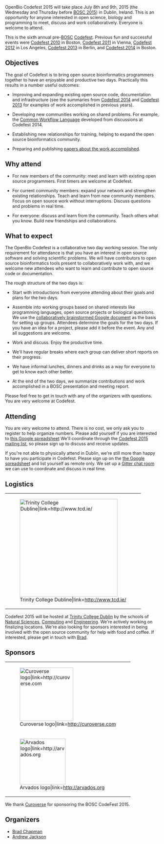 OpenBio Codefest 2015 will take place July 8th and 9th, 2015 (the Wednesday and Thursday before [[BOSC 2015]]) in Dublin, Ireland. This is an opportunity for anyone interested in open science, biology and programming to meet, discuss and work collaboratively. Everyone is welcome to attend.

This is the sixth annual pre-[[BOSC]] [[Codefest]]. Previous fun and successful events were [[Codefest 2010]] in
Boston, [[Codefest 2011]] in Vienna, [[Codefest 2012]] in Los Angeles, [[Codefest 2013]] in Berlin,
and [[Codefest 2014]] in Boston.

== Objectives ==

The goal of Codefest is to bring open source bioinformatics programmers together to have an enjoyable and productive two days. Practically this results in a number useful outcomes:

* Improving and expanding existing open source code, documentation and infrastructure (see the summaries from [https://docs.google.com/presentation/d/114yvrK0Veasc_ns_rg484j2xxRi1h7wNlU2XKONuUqY/edit Codefest 2014] and [http://bcb.io/2013/07/18/summary-from-bioinformatics-open-science-codefest-2013-tools-infrastructure-standards-and-visualization/ Codefest 2013] for examples of work accomplished in previous years).

* Developing new communities working on shared problems. For example, the [https://groups.google.com/forum/#!forum/common-workflow-language Common Workflow Language] developed from discussions at Codefest 2014.

* Establishing new relationships for training, helping to expand the open source bioinformatics community.

* Preparing and publishing [http://www.biomedcentral.com/1471-2105/15/S14/S7 papers about the work accomplished].

== Why attend ==

* For new members of the community: meet and learn with existing open source programmers. First timers are welcome at Codefest.

* For current community members: expand your network and strengthen existing relationships. Teach and learn from new community members. Focus on open source work without interruptions. Discuss questions and problems in real time. 

* For everyone: discuss and learn from the community. Teach others what you know. Build new friendships and collaborations.

== What to expect ==

The OpenBio Codefest is a collaborative two day working session. The only
requirement for attendance is that you have an interest in open source software
and solving scientific problems. We will have contributors to open source
bioinformatics tools present to collaboratively work with, and we welcome new
attendees who want to learn and contribute to open source code or documentation.

The rough structure of the two days is:

* Start with introductions from everyone attending about their goals and plans for the two days.

* Assemble into working groups based on shared interests like programming languages, open source projects or biological questions. We use the [https://docs.google.com/document/d/1BJ_l4LG_RiCukJaDSkK4-_apr2nBtFr4gUYQHo1HeVQ/edit collaboratively brainstormed Google document] as the basis for setting up groups. Attendees determine the goals for the two days. If you have an idea for a project, please add it before the event. Any and all suggestions are welcome.

* Work and discuss. Enjoy the productive time.

* We'll have regular breaks where each group can deliver short reports on their progress.

* We have informal lunches, dinners and drinks as a way for everyone to get to know each other better.

* At the end of the two days, we summarize contributions and work accomplished in a BOSC presentation and meeting report.

Please feel free to get in touch with any of the organizers with questions. You
are very welcome at Codefest.

== Attending ==

You are very welcome to attend. There is no cost, we only ask you to register to help organize numbers. Please add yourself if you are
interested to [https://docs.google.com/spreadsheets/d/1STl3x-KcInCxpGBgBHDz2C_LvrudXDe1X9d68NpH0Tk/edit?usp=sharing this Google spreadsheet]
We'll coordinate through the [https://groups.google.com/forum/?fromgroups#!forum/openbio-codefest-2015 Codefest 2015 mailing list],
so please sign up to discuss and receive updates.

If you're not able to physically attend in Dublin, we're still more than happy to have you participate in Codefest. Please sign up on the [https://docs.google.com/spreadsheets/d/1STl3x-KcInCxpGBgBHDz2C_LvrudXDe1X9d68NpH0Tk/edit?usp=sharing the Google spreadsheet] and list yourself as remote only. We set up a [https://gitter.im/chapmanb/obf-codefest Gitter chat room] we can use to coordinate and discuss in real time.

== Logistics ==

{|
| [[File:TCDTrimmed.png|320px|right|Trinity College Dubline|link=http://www.tcd.ie/]]
|}

Codefest 2015 will be hosted at [http://www.tcd.ie/ Trinity College Dublin] by the schools of [http://naturalscience.tcd.ie/ Natural Sciences], [https://www.scss.tcd.ie/ Computing] and [http://www.tcd.ie/Engineering/ Engineering]. We're actively working on finalizing locations. We're also looking for sponsors interested in being involved with the open source community for help with food and coffee. If interested, please get in touch with [https://github.com/chapmanb Brad].

== Sponsors ==

{|
| [[File:Curoverse_logo.png|175px|center|Curoverse logo|link=http://curoverse.com]]
|-
| [[File: Arvados.png|150px|center|Arvados logo|link=http://arvados.org]]
|}

We thank [http://curoverse.com Curoverse] for sponsoring the BOSC CodeFest 2015.


== Organizers ==

* [http://bcb.io/ Brad Chapman]
* [http://www.tcd.ie/Zoology/research/research/theoretical/andrewjackson.php Andrew Jackson]